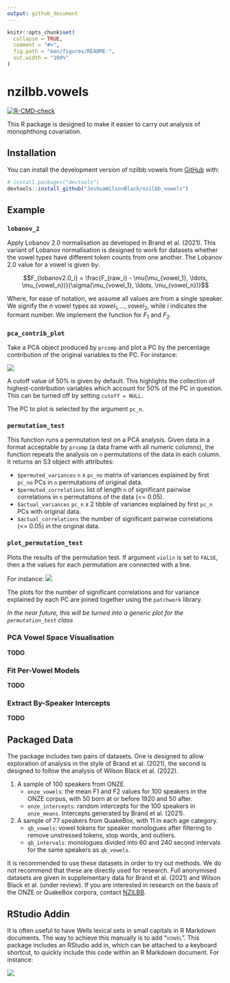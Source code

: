 ```yaml
---
output: github_document
---
```


<!-- README.md is generated from README.Rmd. Please edit that file -->

```r
knitr::opts_chunk$set(
  collapse = TRUE,
  comment = "#>",
  fig.path = "man/figures/README-",
  out.width = "100%"
)
```

# nzilbb.vowels

<!-- badges: start -->
[![R-CMD-check](https://github.com/JoshuaWilsonBlack/nzilbb_vowels/actions/workflows/R-CMD-check.yaml/badge.svg)](https://github.com/JoshuaWilsonBlack/nzilbb_vowels/actions/workflows/R-CMD-check.yaml)
<!-- badges: end -->

This R package is designed to make it easier to carry out analysis of
monophthong covariation.    

## Installation

You can install the development version of nzilbb.vowels from
[GitHub](https://github.com/) with:

``` r
# install.packages("devtools")
devtools::install_github("JoshuaWilsonBlack/nzilbb_vowels")
```

## Example

### `lobanov_2`

Apply Lobanov 2.0 normalisation as developed in Brand et al. (2021). This
variant of Lobanov normalisation is designed to work for datasets whether the
vowel types have different token counts from one another. The Lobanov 2.0 value
for a vowel is given by:

$$F_{lobanov2.0_i} = \frac{F_{raw_i} - \mu(\mu_{vowel_1}, \ldots, \mu_{vowel_n})}{\sigma(\mu_{vowel_1}, \ldots, \mu_{vowel_n})}$$

Where, for ease of notation, we assume all values are from a single speaker. 
We signify the $n$ vowel types as $vowel_1, \ldots, vowel_2$, while $i$
indicates the formant number. We implement the function for $F_1$ and $F_2$.

### `pca_contrib_plot`

Take a PCA object produced by `prcomp` and plot a PC by the percentage
contribution of the original variables to the PC. For instance:

![](man/images/contrib_plot.png)

A cutoff value of 50% is given by default. This highlights the collection of
highest-contribution variables which account for 50% of the PC in question. This
can be turned off by setting `cutoff = NULL`.

The PC to plot is selected by the argument `pc_n`.

### `permutation_test`

This function runs a permutation test on a PCA analysis. Given data in a format
acceptable by `prcomp` (a data frame with all numeric columns), the function
repeats the analysis on `n` permutations of the data in each column. It
returns an S3 object with attributes:

* `$permuted_variances` `n` x `pc_no` matrix of variances explained by first
`pc_no` PCs in `n` permutations of original data.
* `$permuted_correlations` list of length `n` of significant pairwise
correlations in `n` permutations of the data (<= 0.05).
* `$actual_variances` `pc_n` x 2 tibble of variances explained by first `pc_n`
PCs with original data.
* `$actual_correlations` the number of significant pairwise correlations (<=
0.05) in the original data.

### `plot_permutation_test`

Plots the results of the permutation test. If argument `violin` is set to
`FALSE`, then a the values for each permutation are connected with a line.

For instance:
![](man/images/permutation_plot.png)

The plots for the number of significant correlations and for variance explained
by each PC are joined together using the `patchwork` library.

_In the near future, this will be turned into a generic plot for the `permutation_test` class_

### PCA Vowel Space Visualisation

**TODO**

### Fit Per-Vowel Models

**TODO**

### Extract By-Speaker Intercepts

**TODO**

## Packaged Data

The package includes two pairs of datasets. One is designed to allow exploration of analysis in the style of Brand et al. (2021), the second is designed to follow the analysis of Wilson Black et al. (2022).

1. A sample of 100 speakers from ONZE.
	- `onze_vowels`: the mean F1 and F2 values for 100 speakers in the ONZE corpus, with 50 born at or before 1920 and 50 after.
	- `onze_intercepts`: random intercepts for the 100 speakers in `onze_means`. Intercepts generated by Brand et al. (2021).
2. A sample of 77 speakers from QuakeBox, with 11 in each age category.
	- `qb_vowels`: vowel tokens for speaker monologues after filtering to remove unstressed tokens, stop words, and outliers.
	- `qb_intervals`: monologues divided into 60 and 240 second intervals for the same speakers as `qb_vowels`.

It is recommended to use these datasets in order to try out methods. We do not
recommend that these are directly used for research. Full anonymised datasets
are given in supplementary data for Brand et al. (2021) and Wilson Black et al.
(under review). If you are interested in research on the basis of the ONZE or
QuakeBox corpora, contact [NZILBB](https://www.canterbury.ac.nz/nzilbb/).

## RStudio Addin

It is often useful to have Wells lexical sets in small capitals in R Markdown
documents. The way to achieve this manually is to add "<span
style="font-variant: small-caps;">vowel</span>". This package includes an
RStudio add in, which can be attached to a keyboard shortcut, to quickly include
this code within an R Markdown document. For instance:

![](man/images/addin.png)

